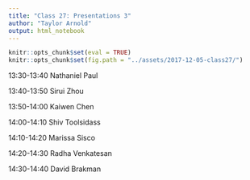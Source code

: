 ```yaml
---
title: "Class 27: Presentations 3"
author: "Taylor Arnold"
output: html_notebook
---
```


```r
knitr::opts_chunk$set(eval = TRUE)
knitr::opts_chunk$set(fig.path = "../assets/2017-12-05-class27/")
```

13:30-13:40	Nathaniel Paul

13:40-13:50	Sirui Zhou

13:50-14:00	Kaiwen Chen

14:00-14:10	Shiv Toolsidass

14:10-14:20	Marissa Sisco

14:20-14:30	Radha Venkatesan

14:30-14:40	David Brakman

